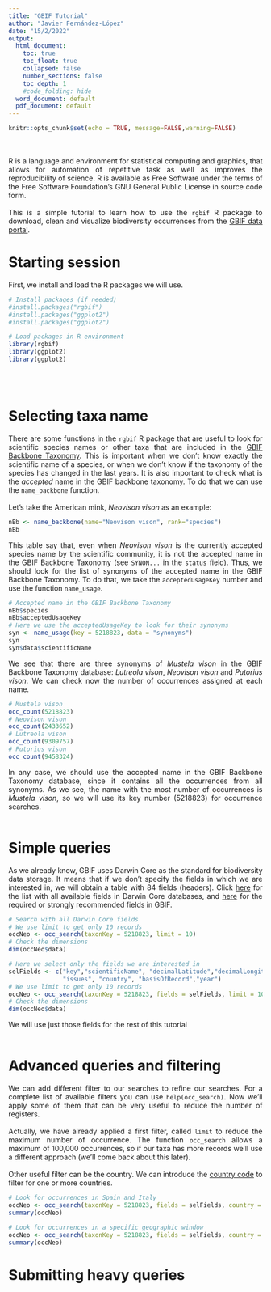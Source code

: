 ```yaml
---
title: "GBIF Tutorial"
author: "Javier Fernández-López"
date: "15/2/2022"
output:
  html_document:
    toc: true
    toc_float: true
    collapsed: false
    number_sections: false
    toc_depth: 1
    #code_folding: hide
  word_document: default
  pdf_document: default
---
```


<style>
body {
text-align: justify}
</style>

```r
knitr::opts_chunk$set(echo = TRUE, message=FALSE,warning=FALSE)
```
<br/><br/>
R is a language and environment for statistical computing and graphics, that allows for automation of repetitive task as well as improves the reproducibility of science. R is available as Free Software under the terms of the Free Software Foundation’s GNU General Public License in source code form.
<br/><br/>
This is a simple tutorial to learn how to use the `rgbif` R package to download, clean and visualize biodiversity occurrences from the [GBIF data portal](https://www.gbif.org/).

# Starting session

First, we install and load the R packages we will use. 

```r
# Install packages (if needed)
#install.packages("rgbif")
#install.packages("ggplot2")
#install.packages("ggplot2")

# Load packages in R environment
library(rgbif)
library(ggplot2)
library(ggplot2)
```
<br/><br/>

# Selecting taxa name
There are some functions in the `rgbif` R package that are useful to look for scientific species names or other taxa that are included in the [GBIF Backbone Taxonomy](https://www.gbif.org/dataset/d7dddbf4-2cf0-4f39-9b2a-bb099caae36c). This is important when we don't know exactly the scientific name of a species, or when we don't know if the taxonomy of the species has changed in the last years. It is also important to check what is the *accepted* name in the GBIF backbone taxonomy. To do that we can use the `name_backbone` function.
<br/><br/>
Let's take the American mink, _Neovison vison_ as an example:

```r
nBb <- name_backbone(name="Neovison vison", rank="species")
nBb
```
This table say that, even when _Neovison vison_ is the currently accepted species name by the scientific community, it is not the accepted name in the GBIF Backbone Taxonomy (see `SYNON...` in the `status` field). Thus, we should look for the list of synonyms of the accepted name in the GBIF Backbone Taxonomy. To do that, we take the `acceptedUsageKey` number and use the function `name_usage`.

```r
# Accepted name in the GBIF Backbone Taxonomy
nBb$species
nBb$acceptedUsageKey
# Here we use the acceptedUsageKey to look for their synonyms
syn <- name_usage(key = 5218823, data = "synonyms")
syn
syn$data$scientificName
```
We see that there are three synonyms of _Mustela vison_ in the GBIF Backbone Taxonomy database: _Lutreola vison_, _Neovison vison_ and _Putorius vison_. We can check now the number of occurrences assigned at each name.

```r
# Mustela vison
occ_count(5218823)
# Neovison vison
occ_count(2433652)
# Lutreola vison
occ_count(9309757)
# Putorius vison
occ_count(9458324)
```

In any case, we should use the accepted name in the GBIF Backbone Taxonomy database, since it contains all the occurrences from all synonyms. As we see, the name with the most number of occurrences is _Mustela vison_, so we will use its key number (5218823) for occurrence searches.
<br/><br/>

# Simple queries
As we already know, GBIF uses Darwin Core as the standard for biodiversity data storage. It means that if we don't specify the fields in which we are interested in, we will obtain a table with 84 fields (headers). Click [here](https://dwc.tdwg.org/terms/) for the list with all available fields in Darwin Core databases, and [here](https://www.gbif.org/es/data-quality-requirements-occurrences) for the required or strongly recommended fields in GBIF.


```r
# Search with all Darwin Core fields
# We use limit to get only 10 records
occNeo <- occ_search(taxonKey = 5218823, limit = 10)
# Check the dimensions
dim(occNeo$data)

# Here we select only the fields we are interested in
selFields <- c("key","scientificName", "decimalLatitude","decimalLongitude",
               "issues", "country", "basisOfRecord","year")
# We use limit to get only 10 records
occNeo <- occ_search(taxonKey = 5218823, fields = selFields, limit = 10)
# Check the dimensions
dim(occNeo$data)
```

We will use just those fields for the rest of this tutorial
<br/><br/>

# Advanced queries and filtering

We can add different filter to our searches to refine our searches. For a complete list of available filters you can use `help(occ_search)`. Now we'll apply some of them that can be very useful to reduce the number of registers.<br/><br/>
Actually, we have already applied a first filter, called `limit` to reduce the maximum number of occurrence. The function `occ_search` allows a maximum of 100,000 occurrences, so if our taxa has more records we'll use a different approach (we'll come back about this later).<br/><br/>
Other useful filter can be the country. We can introduce the [country code](https://en.wikipedia.org/wiki/ISO_3166-1_alpha-2) to filter for one or more countries.


```r
# Look for occurrences in Spain and Italy
occNeo <- occ_search(taxonKey = 5218823, fields = selFields, country = c("ES","IT"))
summary(occNeo)
```


```r
# Look for occurrences in a specific geographic window
occNeo <- occ_search(taxonKey = 5218823, fields = selFields, country = c("ES","IT"))
summary(occNeo)
```

# Submitting heavy queries
